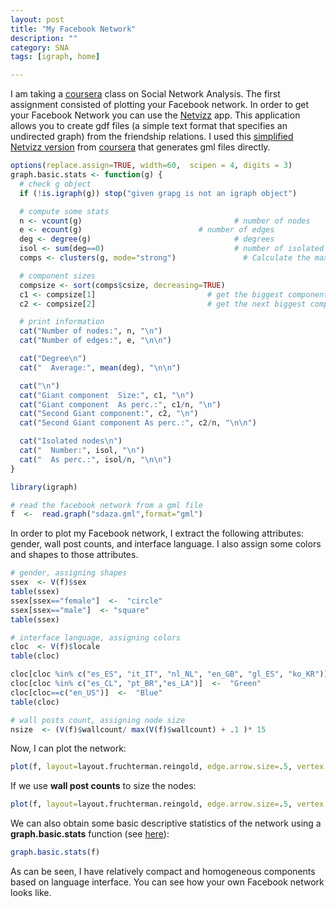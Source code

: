 ```yaml
---
layout: post
title: "My Facebook Network"
description: ""
category: SNA
tags: [igraph, home]

---
```



I am taking a [coursera](https://www.coursera.org) class on Social Network Analysis. The first assignment consisted of plotting your Facebook network. In order to get your Facebook Network you can use the [Netvizz](https://apps.facebook.com/netvizz/) app. This application allows you to create gdf files (a simple text format that specifies an undirected graph) from the friendship relations. I used this [simplified Netvizz version](http://snacourse.com/getnet/) from [coursera](https://www.coursera.org)  that generates gml files directly.


```r
options(replace.assign=TRUE, width=60,  scipen = 4, digits = 3)
graph.basic.stats <- function(g) {
  # check g object
  if (!is.igraph(g)) stop("given grapg is not an igraph object")

  # compute some stats
  n <- vcount(g)                                  # number of nodes
  e <- ecount(g)      					  # number of edges
  deg <- degree(g)                                # degrees
  isol <- sum(deg==0)                             # number of isolated nodes
  comps <- clusters(g, mode="strong")               # Calculate the maximal (weakly or strongly) connected components of a graph

  # component sizes
  compsize <- sort(comps$csize, decreasing=TRUE)
  c1 <- compsize[1]  						# get the biggest component size
  c2 <- compsize[2]							# get the next biggest component size

  # print information
  cat("Number of nodes:", n, "\n")
  cat("Number of edges:", e, "\n\n")

  cat("Degree\n")
  cat("  Average:", mean(deg), "\n\n")

  cat("\n")
  cat("Giant component  Size:", c1, "\n")
  cat("Giant component  As perc.:", c1/n, "\n")
  cat("Second Giant component:", c2, "\n")
  cat("Second Giant component As perc.:", c2/n, "\n\n")

  cat("Isolated nodes\n")
  cat("  Number:", isol, "\n")
  cat("  As perc.:", isol/n, "\n\n")
}

```


```r
library(igraph)

# read the facebook network from a gml file
f  <-  read.graph("sdaza.gml",format="gml")
```

In order to plot my Facebook network, I extract the following attributes: gender, wall post counts, and interface language. I also assign some colors and shapes to those attributes.

```r
# gender, assigning shapes
ssex  <- V(f)$sex
table(ssex)
ssex[ssex=="female"]  <-  "circle"
ssex[ssex=="male"]  <- "square"
table(ssex)

# interface language, assigning colors
cloc  <- V(f)$locale
table(cloc)

cloc[cloc %in% c("es_ES", "it_IT", "nl_NL", "en_GB", "gl_ES", "ko_KR")]  <-  "Yellow"
cloc[cloc %in% c("es_CL", "pt_BR","es_LA")]  <-  "Green"
cloc[cloc==c("en_US")]  <-  "Blue"
table(cloc)

# wall posts count, assigning node size
nsize  <- (V(f)$wallcount/ max(V(f)$wallcount) + .1 )* 15
```

Now, I can plot the network:

```r
plot(f, layout=layout.fruchterman.reingold, edge.arrow.size=.5, vertex.label=NA, vertex.size=3, vertex.color=cloc, vertex.shape=ssex)
```

If we use __wall post counts__ to size the nodes:

```r
plot(f, layout=layout.fruchterman.reingold, edge.arrow.size=.5, vertex.label=NA, vertex.size=nsize, vertex.color=cloc, vertex.shape=ssex)
```

We can also obtain some basic descriptive statistics of the network using a __graph.basic.stats__ function (see [here](http://www.isk.kth.se/~shahabm/WSAnalysis/networks/NetworkAnalysis.r)):

```r
graph.basic.stats(f)
```

As can be seen, I have relatively compact and homogeneous components based on language interface. You can see how your own Facebook network looks like.